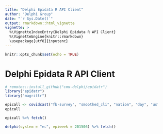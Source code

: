 ```yaml
---
title: "Delphi Epidata R API Client"
author: "Delphi Group"
date: "`r Sys.Date()`"
output: rmarkdown::html_vignette
vignette: >
  %\VignetteIndexEntry{Delphi Epidata R API Client}
  %\VignetteEngine{knitr::rmarkdown}
  \usepackage[utf8]{inputenc}
---
```


```r
knitr::opts_chunk$set(echo = TRUE)
```

# Delphi Epidata R API Client

```r
# remotes::install_github("cmu-delphi/epidatr")
library("epidatr")
library("magrittr")
```


```r
epicall <- covidcast("fb-survey", "smoothed_cli", "nation", "day", "us", epirange(20210405, 20210410))
epicall
```

```r
epicall %>% fetch()
```

```r
delphi(system = "ec", epiweek = 201506) %>% fetch()
```
